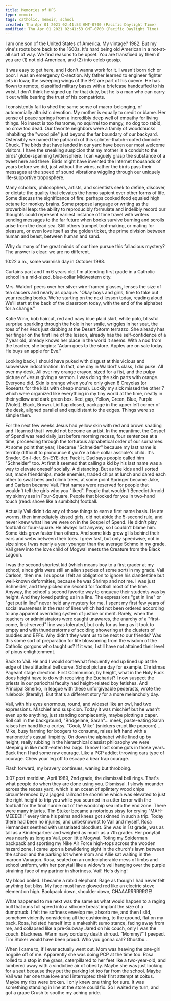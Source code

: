 ```yaml
---
title: Memories of HFS
type: memoir
tags: catholic, memoir, school
created: Thu Apr 01 2021 02:41:53 GMT-0700 (Pacific Daylight Time)
modified: Thu Apr 01 2021 02:41:53 GMT-0700 (Pacific Daylight Time)
---
```


I am one son of the United States of America. My vintage? 1982. But my vine's roots bore back to the 1600s. It's hard being old American in a not-at-all sort of way. We find reasons to be upset. You are transfixed by them if you are (1) not old-American, and (2) into celeb gossip.

It was easy to get here, and I don't wanna work for it. I wasn't born rich or poor. I was an emergency C-section. My father learned to engineer fighter jets in Iowa; the sweeping wings of the B-2 are part of his ouevre. He has flown to remote, classified military bases with a briefcase handcuffed to his wrist. I don't think he signed up for that duty, but he is a man who can carry it out while bearing the trust of his compatriots.

I consistently fail to shed the same sense of macro-belonging, of autonomially altruistic devotion. My mother is equally to credit or blame. Her sense of peace springs from a incredibly deep well of empathy for living things. No insect is too fearsome, no squirrel too mangy, no dog too rabid, no crow too dead. Our favorite neighbors were a family of woodchucks inhabiting the "wood pile" just beyond the far boundary of our backyard. Ostensibly we named the patriarch of this splinter-thatch-roofed domicile Chuck. The birds that have landed in our yard have been our most welcome visitors. I have the sneaking suspicion that my mother is a conduit to the birds' globe-spanning twittersphere. I can vaguely grasp the substance of a tweet here and there. Birds might have invented the Internet thousands of years before we did, just without the wires, rather the birds pass their messages at the speed of sound vibrations wiggling through our uniquely life-supportive troposphere.

Many scholars, philosophers, artists, and scientists seek to define, discover, or dictate the quality that elevates the homo sapient over other forms of life. Some discuss the significance of fire: perhaps cooked food equaled high octane for monkey brains. Some propose language or writing as the proverbial leap: the ability to reproducibly formulate and indelibly record our thoughts could represent earliest instance of time travel with writers sending messages to the far future when books survive burning and scrolls arise from the dead sea. Still others trumpet tool-making, or mating for pleasure, or even love itself as the golden ticket, the prime division between human and beast, between human and sand.

Why do many of the great minds of our time pursue this fallacious mystery? The answer is clear: we are no different.

10:22 a.m., some warmish day in October 1988.

Curtains part and I'm 6 years old. I'm attending first grade in a Catholic school in a mid-sized, blue-collar Midwestern city.

Mrs. Waldorf peers over her silver wire-framed glasses, lenses the size of tea saucers and nearly as opaque. "Okay boys and girls, time to take out your reading books. We're starting on the next lesson today, reading aloud. We'll start at the back of the classroom today, with the end of the alphabet for a change."

Katie Winn, bob haircut, red and navy blue plaid skirt, white polo, blissful surprise sparkling through the hole in her smile, wriggles in her seat, the toes of her Keds just dabbing at the Desert Storm terrazzo. She already has her finger on the first line of the lesson, already has the self-confidence of a 7 year old, already knows her place in the world it seems. With a nod from the teacher, she begins: "Adam goes to the store. Apples are on sale today. He buys an apple for Eve."

Looking back, I should have puked with disgust at this vicious and subversive indoctrination. In fact, one day in Waldorf's class, I did puke. All over my desk. All over my orange crayon, sized for a fist, and the pulpy picture of Jesus giving a sermon. I was doing the skin parts with orange. Everyone did. Skin is orange when you're only given 8 Crayolas (or Rosearts for the kids with cheap moms). Luckily my sick missed the other 7 which were organized like everything in my tiny world at the time, neatly in their yellow and dark green box. Red, gap, Yellow, Green, Blue, Purple (Violet), Black, Brown. Lid flap closed, package in the upper left corner of the desk, aligned parallel and equidistant to the edges. Things were so simple then.

For the next few weeks Jesus had yellow skin with red and brown shading and I learned that I would not become an artist. In the meantime, the Gospel of Spend was read daily just before morning recess, four sentences at a time, proceeding through the torturous alphabetical order of our surnames. At some point that year, I became "Schneider" because my last name is terribly difficult to pronounce if you're a blue collar asshole's child. It's Snyder. Sn-I-der. Sn-EYE-der. Fuck it. Dad says people called him "Schneider" too. At first it seemed that calling a kid by his last name was a way to elevate oneself socially. A distancing. But as the kids and I sorted out, made friendships, made enemies, traded chips at lunch and dared each other to swat bees and climb trees, at some point Springer became Jake, and Carlson became Vail. First names were reserved for people that wouldn't tell the girls who you "liked". People that wouldn't Benedict Arnold my skinny ass in Four-Square. People that blocked for you in two-hand touch (read: shove like a sumbitch) football.

Actually Vail didn't do any of those things to earn a first name basis. He ate worms, then immediately kissed girls, did not abide the 5-second rule, and never knew what line we were on in the Gospel of Spend. He didn't play football or four-square. He always lost anyway, so I couldn't blame him. Some kids grow faster than others. And some kids grow gills behind their ears and webs between their toes. I grew fast, but only speedwise, not in size since I was nearly a year younger than the average Schmo in my grade. Vail grew into the love child of Mogwai meets the Creature from the Black Lagoon.

I was the second shortest kid (which means boy to a first grader at my school, since girls were still an alien species of some sort) in my grade. Vail Carlson, then me. I suppose I felt an obligation to ignore his clandestine but well-known deformities, because he was Shrimp and not me. I was just Schneider, and they picked me second for football most of the time. Anyway, the school's second favorite way to enqueue their students was by height. And they loved putting us in a line. The expressions "get in line" or "get put in line" never held any mystery for me. I spent my first few years of social awareness in the rear of lines which had not been ordered according to any apparent overriding system of justice or merit. Rarely, when the teachers or administrators were caught unawares, the anarchy of a "first-come, first-served" line was tolerated, but only for as long as it took to empty and with thunderstorms of scolding showering at the clusters of buddies and BFFs. Why didn't they want us to be next to our friends? Was this some sort of preparation for life blossoming from the wisdom of the Catholic gorgons who taught us? If it was, I still have not attained their level of pious enlightenment.

Back to Vail. He and I would somewhat frequently end up lined up at the edge of the altitudinal bell curve. School picture day for example. Christmas Pageant stage direction. First Communion, by height, what in the Holy Fuck does height have to do with receiving the Eucharist? I now suspect the priests in our pariochal faculty had height-related boy fetishes. And Principal Smerko, in league with these unforgiveable pederasts, wrote the rulebook (literally). But that's a different story for a more melancholy day.

Vail, with his eyes enormous, round, and wideset like an owl, had two expressions. Mischief and suspicion. Today it was mischief but he wasn't even up to anything, just standing complacently, maybe plotting a caper. Roll call in the background, "Bridgelane, Sarah"… meek, paste-eating Sarah raises her hand like a curtsy. "Cook, Mike" (snickers erupt like popcorn) … Mike, busy farming for boogers to consume, raises left hand with a marionette's casual limpidity. On down the alphabet while lined up by height, really rubbing in the hierarchical classist philosophy we were steeping in like moth-eaten tea bags. I know I lost some guts in those years. Back then I had some raw courage. Like a PCP addict throwing cars type of courage. Chew your leg off to escape a bear trap courage.

Flash forward, my bravery continues, waning but throbbing.

3:07 post meridian, April 1989, 2nd grade, the dismissal bell rings. That's what people do when they are done using you. Dismissal. I slowly meander across the recess yard, which is an ocean of splintery wood chips circumferenced by a jagged railroad tie shoreline which was elevated to just the right height to trip you while you scurried in a utter terror with the football for the final hurdle out of the woodchip sea into the end zone. There were many injuries. Tim Stuker became a notorious sissy for crying "MAH-MEEEE!!!" every time his palms and knees got skinned in such a trip. Today there had been no injuries, and unbeknownst to Vail and myself, Rosa Hernandez seethed with unsatiated bloodlust. She was in 1st grade, was as tall as a Kindergartner and weighed as much as a 7th grader. Her ponytail was nearly as long as Vail, poor little Mogwai. Toting my Spiderman backpack and sporting my Nike Air Force high-tops across the wooden hazard zone, I came upon a bewildering sight in the church's lawn between the school and the parking lot where mom and Allie sat waiting in the maroon Vanagon. Rosa, seated on an undecipherable mess of limbs and school uniform, with her ponytail like a widow's veil hanging over the purple straining face of my partner in shortness. Vail! He's dying!

My blood boiled. I became a rabid elephant. Rage as though I had never felt anything but bliss. My face must have glowed red like an electric stove element on high. Backpack down, shoulder down, CHAAARRRRRRGE!

What happened to me next was the same as what would happen to a raging bull that runs full speed into a silicone breast implant the size of a dumptruck. I felt the softness envelop me, absorb me, and then I slid, somehow violently considering all the cushioning, to the ground, flat on my back. Rosa, hoisted herself into a makeshift sumo stance, facing away from me, and collapsed like a pre-Subway Jared on his couch, only I was the couch. Blackness. Warm navy corduroy death shroud. "Mommy?" I peeped. Tim Stuker would have been proud. Who you gonna call? Ghostbu…

When I came to, if I ever actually went out, Mom was heaving the one-girl hogpile off of me. Apparently she was doing PCP at the time too. Rosa rolled to a stop in the grass, caterpillared to her feet like a two-year-old, and lumbered away with a vindictive air of obesity. Maybe she was just looking for a seat because they put the parking lot too far from the school. Maybe Vail was her one true love and I interrupted their first attempt at coitus. Maybe my ribs were broken. I only knew one thing for sure. It was something standing in line at the store could fix. So I waited my turn, and got a grape Crush to soothe my aching pride.
